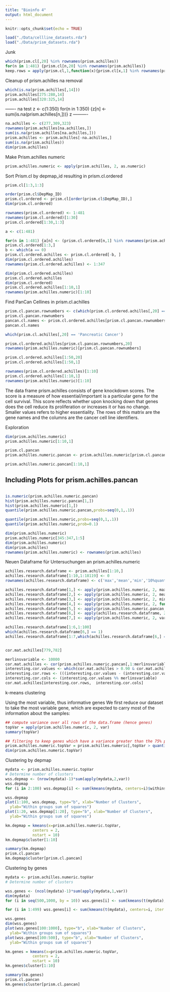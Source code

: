 ```yaml
---
title: "Bioinfo 4"
output: html_document
---
```


```r
knitr::opts_chunk$set(echo = TRUE)

load("./Data/cellline_datasets.rda")
load("./Data/prism_datasets.rda")
```
Junk
```r
which(prism.cl[,20] %in% rownames(prism.achilles))
for(n in 1:481) {prism.cl[n,20] %in% rownames(prism.achilles)}
keep.rows = apply(prism.cl,1,function(x){prism.cl[x,1] %in% rownames(prism.achilles) })
```

Cleanup of prism.achilles 
na removal
```r
which(is.na(prism.achilles[,14]))
prism.achilles[275:280,14]
prism.achilles[320:325,14]
```


------- na test
z <- c(1:350)
for(n in 1:350) {z[n] <- sum(is.na(prism.achilles[n,]))}
z
----------

```r
na.achilles <- c(277,309,323)
rownames(prism.achilles[na.achilles,])
sum(is.na(prism.achilles[na.achilles,]))
prism.achilles <- prism.achilles[-na.achilles,]
sum(is.na(prism.achilles))
dim(prism.achilles)
```

Make Prism.achilles numeric
```r

prism.achilles.numeric <- apply(prism.achilles, 2, as.numeric)
```




Sort Prism.cl by depmap_id resulting in prism.cl.ordered
```r
prism.cl[1:3,1:3]

order(prism.cl$DepMap_ID)
prism.cl.ordered <- prism.cl[order(prism.cl$DepMap_ID),]
dim(prism.cl.ordered)

rownames(prism.cl.ordered) <- 1:481
rownames(prism.cl.ordered)[1:30]
prism.cl.ordered[1:30,1:3]

```



```r
a <- c(1:481)

for(n in 1:481) {a[n] <- (prism.cl.ordered[n,1] %in% rownames(prism.achilles))}
prism.cl.ordered[1:3,]
b <- which(a == 0)
prism.cl.ordered.achilles <- prism.cl.ordered[-b, ]
dim(prism.cl.ordered.achilles)
rownames(prism.cl.ordered.achilles) <- 1:347

dim(prism.cl.ordered.achilles)
prism.cl.ordered.achilles
dim(prism.cl.ordered)
prism.cl.ordered.achilles[1:10,1]
rownames(prism.achilles.numeric)[1:10]
```

Find PanCan Cellines in prism.cl.achilles
```r
prism.cl.pancan.rownumbers <- c(which(prism.cl.ordered.achilles[,20] == 'Pancreatic Cancer'))
prism.cl.pancan.rownumbers
pancan.cl.names <- prism.cl.ordered.achilles[prism.cl.pancan.rownumbers,1]
pancan.cl.names

which(prism.cl.achilles[,20] == 'Pancreatic Cancer')

prism.cl.ordered.achilles[prism.cl.pancan.rownumbers,20]
rownames(prism.achilles.numeric)[prism.cl.pancan.rownumbers]
```
```r
prism.cl.ordered.achilles[1:50,20]
prism.cl.ordered.achilles[1:50,1]
```



```r
rownames(prism.cl.ordered.achilles)[1:10]
prism.cl.ordered.achilles[1:10,1]
rownames(prism.achilles.numeric)[1:10]
```


The data frame prism.achilles consists of gene knockdown scores. The score is a measure of how essential/important is a particular gene for the cell survival. This score reflects whether upon knocking down that genes does the cell reduce its proliferation or increases it or has no change. Smaller values refers to higher essentiality. The rows of this matrix are the gene names and the columns are the cancer cell line identifiers.

Exploration
```r
dim(prism.achilles.numeric)
prism.achilles.numeric[1:10,1]
```


```r
prism.cl.pancan
prism.achilles.numeric.pancan <- prism.achilles.numeric[prism.cl.pancan,]

prism.achilles.numeric.pancan[1:10,1]
```

## Including Plots for prism.achilles.pancan


```r

```

```r
is.numeric(prism.achilles.numeric.pancan)
hist(prism.achilles.numeric.pancan[1,])
hist(prism.achilles.numeric[1,])
quantile(prism.achilles.numeric.pancan,probs=seq(0,1,.1))
```
```r
quantile(prism.achilles.numeric,probs=seq(0,1,.1))
quantile(prism.achilles.numeric,prob=0.1)
```
```r

dim(prism.achilles.numeric)
prism.achilles.numeric[345:347,1:5]
dim(prism.achilles.numeric)
dim(prism.achilles)
rownames(prism.achilles.numeric) <- rownames(prism.achilles)
```

Neuen Dataframe für Untersuchungen an prism.achilles.numeric
```r
achilles.research.dataframe <- prism.achilles[1:10,]
achilles.research.dataframe[1:10,1:18119] <- 0
rownames(achilles.research.dataframe) <- c('max','mean','min','10%quantile','Pancanmean','is(r5<r4)','stdev','empty8','empty9','empty10')

achilles.research.dataframe[1,] <- apply(prism.achilles.numeric, 2, max)
achilles.research.dataframe[2,] <- apply(prism.achilles.numeric, 2, mean)
achilles.research.dataframe[3,] <- apply(prism.achilles.numeric, 2, min)
achilles.research.dataframe[4,] <- apply(prism.achilles.numeric, 2, function(x){quantile(x,prob=0.1)})
achilles.research.dataframe[5,] <- apply(prism.achilles.numeric.pancan, 2, mean)
achilles.research.dataframe[6,] <- apply(achilles.research.dataframe, 2, function(x) {return(x[4] > x[5])})
achilles.research.dataframe[7,] <- apply(prism.achilles.numeric, 2, var)

```


```r
achilles.research.dataframe[1:6,1:100]
which(achilles.research.dataframe[6,] == 1)
achilles.research.dataframe[1:7,which(achilles.research.dataframe[6,] == 1)]
```


```r

```
```r
cor.mat.achilles[779,782]
```
```r
merlinsvariable <- 10000
cor.mat.achilles <- cor(prism.achilles.numeric.pancan[,1:merlinsvariable])
interesting.cor.values <- which(cor.mat.achilles > 0.90 & cor.mat.achilles < 1 ) 
interesting.cor.rows <- (((interesting.cor.values - (interesting.cor.values %% merlinsvariable)) /merlinsvariable) +1)
interesting.cor.cols <- (interesting.cor.values %% merlinsvariable)
cor.mat.achilles[interesting.cor.rows,  interesting.cor.cols]
```


k-means clustering

Using the most variable, thus informative genes
We first reduce our dataset to take the most variable gene, which are expected to carry most of the information about the samples:
```r
## compute variance over all rows of the data.frame (hence genes)
topVar = apply(prism.achilles.numeric, 2, var) 
summary(topVar)
```
```r
## filtering to keep genes which have a variance greater than the 75% percentile
prism.achilles.numeric.topVar = prism.achilles.numeric[,topVar > quantile(topVar, probs = 0.75)] 
dim(prism.achilles.numeric.topVar)
```


Clustering by depmap
```r
mydata <- prism.achilles.numeric.topVar
# Determine number of clusters
wss.depmap <- (nrow(mydata)-1)*sum(apply(mydata,2,var))
wss.depmap
for (i in 2:100) wss.depmap[i] <- sum(kmeans(mydata, centers=i)$withinss)
```

```r
wss.depmap
plot(1:100, wss.depmap, type="b", xlab="Number of Clusters",
  ylab="Within groups sum of squares")
plot(1:20, wss.depmap[1:20], type="b", xlab="Number of Clusters",
  ylab="Within groups sum of squares")
```


```r
km.depmap = kmeans(x=prism.achilles.numeric.topVar, 
            centers = 2, 
            nstart = 10)
km.depmap$cluster[1:10]

```


```r
summary(km.depmap)
prism.cl.pancan
km.depmap$cluster[prism.cl.pancan]
```

Clustering by genes
```r
mydata <- prism.achilles.numeric.topVar
# Determine number of clusters

wss.genes <- (ncol(mydata)-1)*sum(apply(mydata,1,var))
dim(mydata)
for (i in seq(500,1000, by = 10)) wss.genes[i] <- sum(kmeans(t(mydata), centers=i, iter.max = 500)$withinss)
```
```r
for (i in 1:499) wss.genes[i] <- sum(kmeans(t(mydata), centers=i, iter.max = 500)$withinss)
```

```r
wss.genes
dim(wss.genes)
plot(wss.genes[100:1000], type="b", xlab="Number of Clusters",
  ylab="Within groups sum of squares")
plot(wss.genes[100:500], type="b", xlab="Number of Clusters",
  ylab="Within groups sum of squares")
```


```r
km.genes = kmeans(x=prism.achilles.numeric.topVar, 
            centers = 2, 
            nstart = 10)
km.genes$cluster[1:10]

```


```r
summary(km.genes)
prism.cl.pancan
km.genes$cluster[prism.cl.pancan]
```
